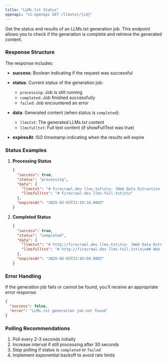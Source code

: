 ```yaml
---
title: "LLMs.txt Status"
openapi: "v1-openapi GET /llmstxt/{id}"
---
```


Get the status and results of an LLMs.txt generation job. This endpoint allows you to check if the generation is complete and retrieve the generated content.

### Response Structure

The response includes:

- **success**: Boolean indicating if the request was successful
- **status**: Current status of the generation job:
  - `processing`: Job is still running
  - `completed`: Job finished successfully
  - `failed`: Job encountered an error

- **data**: Generated content (when status is `completed`):
  - `llmstxt`: The generated LLMs.txt content
  - `llmsfulltxt`: Full text content (if showFullText was true)

- **expiresAt**: ISO timestamp indicating when the results will expire

### Status Examples

1. **Processing Status**

   ```json
   {
     "success": true,
     "status": "processing",
     "data": {
       "llmstxt": "# Firecrawl.dev llms.txt\n\n- [Web Data Extraction Tool](https://www.firecrawl.dev/)...",
       "llmsfulltxt": "# Firecrawl.dev llms-full.txt\n\n"
     },
     "expiresAt": "2025-03-03T23:19:18.000Z"
   }
   ```

2. **Completed Status**
   ```json
   {
     "success": true,
     "status": "completed",
     "data": {
       "llmstxt": "# http://firecrawl.dev llms.txt\n\n- [Web Data Extraction Tool](https://www.firecrawl.dev/): Transform websites into clean, LLM-ready data effortlessly.\n- [Flexible Web Scraping Pricing](https://www.firecrawl.dev/pricing): Flexible pricing plans for web scraping and data extraction.",
       "llmsfulltxt": "# http://firecrawl.dev llms-full.txt\n\n## Web Data Extraction Tool\nIntroducing /extract - Get web data with a prompt..."
     },
     "expiresAt": "2025-03-03T22:45:50.000Z"
   }
   ```

### Error Handling

If the generation job fails or cannot be found, you'll receive an appropriate error response:

```json
{
  "success": false,
  "error": "LLMs.txt generation job not found"
}
```

### Polling Recommendations

1. Poll every 2-3 seconds initially
2. Increase interval if still processing after 30 seconds
3. Stop polling if status is `completed` or `failed`
4. Implement exponential backoff to avoid rate limits
